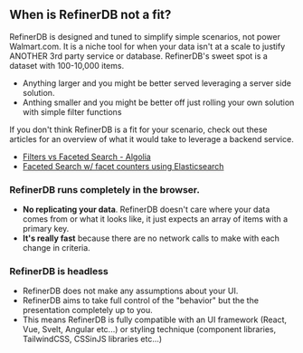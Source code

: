<h2 id="not-a-fit">When is RefinerDB not a fit?</h2>
RefinerDB is designed and tuned to simplify simple scenarios, not power Walmart.com. It is
a niche tool for when your data isn't at a scale to justify ANOTHER 3rd party service or database.
RefinerDB's sweet spot is a dataset with 100-10,000 items.

- Anything larger and you might be better served leveraging a server side solution.
- Anthing smaller and you might be better off just rolling your own solution with simple filter functions

If you don't think RefinerDB is a fit for your scenario, check out these
articles for an overview of what it would take to leverage a backend service.

- [Filters vs Faceted Search - Algolia](https://www.algolia.com/blog/ux/filters-vs-facets-in-site-search)
- [Faceted Search w/ facet counters using Elasticsearch](https://madewithlove.com/blog/software-engineering/faceted-search-using-elasticsearch/)

### RefinerDB runs completely in the browser.

- **No replicating your data**. RefinerDB doesn't care where your data comes from or what it looks like, it just expects an array of items with a primary key.
- **It's really fast** because there are no network calls to make with each change in criteria.

### RefinerDB is headless

- RefinerDB does not make any assumptions about your UI.
- RefinerDB aims to take full control of the "behavior" but the the presentation completely up to you.
- This means RefinerDB is fully compatible with an UI framework (React, Vue, Svelt, Angular etc...) or styling technique (component libraries, TailwindCSS, CSSinJS libraries etc...)
